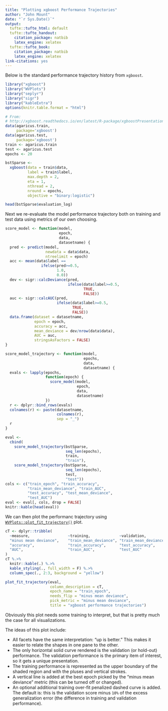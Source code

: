 ```yaml
---
title: "Plotting xgboost Performance Trajectories"
author: "John Mount"
date: "`r Sys.Date()`"
output:
  tufte::tufte_html: default
  tufte::tufte_handout:
    citation_package: natbib
    latex_engine: xelatex
  tufte::tufte_book:
    citation_package: natbib
    latex_engine: xelatex
link-citations: yes
---
```


Below is the standard performance trajectory history from `xgboost`.

```r
library("xgboost")
library("WVPlots")
library("seplyr")
library("sigr")
library("kableExtra")
options(knitr.table.format = "html") 

# From:
# http://xgboost.readthedocs.io/en/latest/R-package/xgboostPresentation.html
data(agaricus.train, 
     package='xgboost')
data(agaricus.test, 
     package='xgboost')
train <- agaricus.train
test <- agaricus.test
epochs <- 20

bstSparse <- 
  xgboost(data = train$data, 
          label = train$label, 
          max.depth = 2, 
          eta = 1, 
          nthread = 2, 
          nround = epochs, 
          objective = "binary:logistic")

head(bstSparse$evaluation_log)
```

Next we re-evaluate the model performance trajectory both on training and test data using
metrics of our own choosing.

```r
score_model <- function(model, 
                        epoch, 
                        data, 
                        datasetname) {
  pred <- predict(model, 
                  newdata = data$data, 
                  ntreelimit = epoch)
  acc <- mean(data$label == 
                ifelse(pred>=0.5,
                       1.0,
                       0.0))
  dev <- sigr::calcDeviance(pred, 
                            ifelse(data$label>=0.5,
                                   TRUE,
                                   FALSE))
  auc <- sigr::calcAUC(pred, 
                       ifelse(data$label>=0.5,
                              TRUE,
                              FALSE))
  data.frame(dataset = datasetname,
             epoch = epoch, 
             accuracy = acc,
             mean_deviance = dev/nrow(data$data),
             AUC = auc,
             stringsAsFactors = FALSE)
}

score_model_trajectory <- function(model, 
                                   epochs, 
                                   data, 
                                   datasetname) {
  evals <- lapply(epochs,
                  function(epoch) {
                    score_model(model, 
                                epoch, 
                                data, 
                                datasetname)
                  })
  r <- dplyr::bind_rows(evals)
  colnames(r) <- paste(datasetname, 
                       colnames(r), 
                       sep = "_")
  r
}

eval <- 
  cbind(
    score_model_trajectory(bstSparse, 
                           seq_len(epochs), 
                           train, 
                           "train"),
    score_model_trajectory(bstSparse, 
                           seq_len(epochs), 
                           test, 
                           "test"))
cols <- c("train_epoch", "train_accuracy", 
          "train_mean_deviance", "train_AUC", 
          "test_accuracy", "test_mean_deviance", 
          "test_AUC")
eval <- eval[, cols, drop = FALSE]
knitr::kable(head(eval))
```


We can then plot the performanc trajectory using  [`WVPlots::plot_fit_trajectory()`](https://winvector.github.io/WVPlots/reference/plot_fit_trajectory.html) plot.

```r
cT <- dplyr::tribble(
  ~measure,                 ~training,             ~validation,
  "minus mean deviance",    "train_mean_deviance", "train_mean_deviance",
  "accuracy",               "train_accuracy",      "test_accuracy",
  "AUC",                    "train_AUC",           "test_AUC"
)
cT %.>%
  knitr::kable(.) %.>%
  kable_styling(., full_width = F) %.>%
  column_spec(., 2:3, background = "yellow")

plot_fit_trajectory(eval,
                    column_description = cT,
                    epoch_name = "train_epoch",
                    needs_flip = "minus mean deviance",
                    pick_metric = "minus mean deviance",
                    title = "xgboost performance trajectories")
```



Obviously this plot needs some training to interpret, but that is pretty much the case for all visualizations.

The ideas of this plot include:

  * All facets have the same interpretation: "up is better." This makes it easier to relate the shapes in one pane to the other.
  * The only horizontal solid curve rendered is the validation (or hold-out) performance.  The validation performance is the primary item of interest, so it gets a unique presentation.
  * The training performance is represented as the upper boundary of the shaded region and with the pluses and vertical strokes.
  * A vertical line is added at the best epoch picked by the "minus mean deviance" metric (this can be turned off or changed).
  * An optional additional training over-fit penalized dashed curve is added.  The default is: this is the validation score minus `10%` of the excess generalization error (the difference in training and validation performance).


